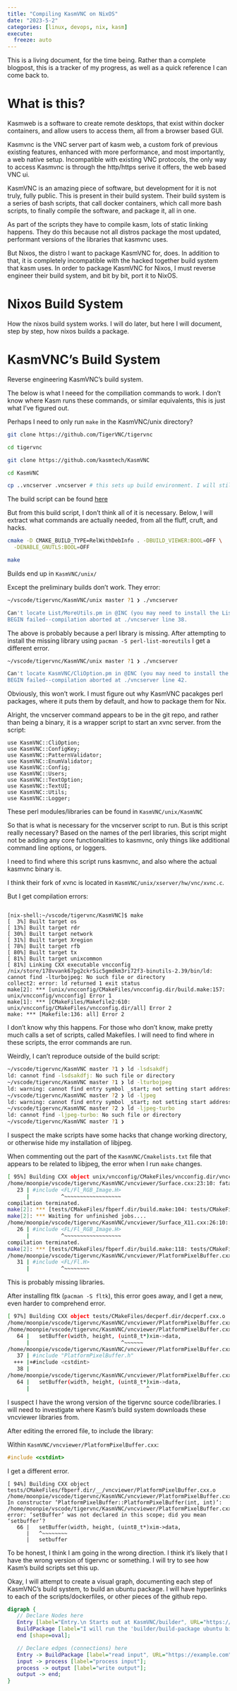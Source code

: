 ```yaml
---
title: "Compiling KasmVNC on NixOS"
date: "2023-5-2"
categories: [linux, devops, nix, kasm]
execute:
  freeze: auto
---
```


This is a living document, for the time being. Rather than a complete blogpost, this is a tracker of my progress, as well as a quick reference I can come back to.

# What is this?

Kasmweb is a software to create remote desktops, that exist within docker containers, and allow users to access them, all from a browser based GUI. 

Kasmvnc is the VNC server part of kasm web, a custom fork of previous existing features, enhanced with more performance, and most importantly, a web native setup. Incompatible with existing VNC protocols, the only way to access Kasmvnc is through the http/https serive it offers, the web based VNC ui. 

KasmVNC is an amazing piece of software, but development for it is not truly, fully public. This is present in their build system. Their build system is a series of bash scripts, that call docker containers, which call more bash scripts, to finally compile the software, and package it, all in one. 

As part of the scripts they have to compile kasm, lots of static linking happens. They do this because not all distros package the most updated, performant versions of the libraries that kasmvnc uses. 

But Nixos, the distro I want to package KasmVNC for, does. In addition to that, it is completely incompatible with the hacked together build system that kasm uses. In order to package KasmVNC for Nixos, I must reverse engineer their build system, and bit by bit, port it to NixOS. 

# Nixos Build System

How the nixos build system works. I will do later, but here I will document, step by step, how nixos builds a package.

# KasmVNC's Build System

Reverse engineering KasmVNC's build system. 


The below is what I neeed for the compiliation commands to work. I don't know where Kasm runs these commands, or similar equivalents, this is just what I've figured out. 

Perhaps I need to only run `make` in the KasmVNC/unix directory?

```bash

git clone https://github.com/TigerVNC/tigervnc

cd tigervnc

git clone https://github.com/kasmtech/KasmVNC

cd KasmVNC

cp ..vncserver .vncserver # this sets up build environment. I will still need to check if every single one of these things are necessary, but this works for now
```

The build script can be found [here](https://github.com/kasmtech/KasmVNC/blob/4d3a9b749adfcf89bde0b970c1c37481c92d585b/builder/build.sh#L63)

But from this build script, I don't think all of it is necessary. Below, I will extract what commands are actually needed, from all the fluff, cruft, and hacks. 

```bash

cmake -D CMAKE_BUILD_TYPE=RelWithDebInfo . -DBUILD_VIEWER:BOOL=OFF \
  -DENABLE_GNUTLS:BOOL=OFF

make
```

Builds end up in `KasmVNC/unix/`

Except the preliminary builds don't work. They error:

```bash

~/vscode/tigervnc/KasmVNC/unix master ?1 ❯ ./vncserver 

Can't locate List/MoreUtils.pm in @INC (you may need to install the List::MoreUtils module) (@INC contains: /usr/lib/perl5/5.36/site_perl /usr/share/perl5/site_perl /usr/lib/perl5/5.36/vendor_perl /usr/share/perl5/vendor_perl /usr/lib/perl5/5.36/core_perl /usr/share/perl5/core_perl) at ./vncserver line 38.
BEGIN failed--compilation aborted at ./vncserver line 38.

```

The above is probably because a perl library is missing. After attempting to install the missing library using `pacman -S perl-list-moreutils` I get a different error.

```bash

~/vscode/tigervnc/KasmVNC/unix master ?1 ❯ ./vncserver 

Can't locate KasmVNC/CliOption.pm in @INC (you may need to install the KasmVNC::CliOption module) (@INC contains: /usr/lib/perl5/5.36/site_perl /usr/share/perl5/site_perl /usr/lib/perl5/5.36/vendor_perl /usr/share/perl5/vendor_perl /usr/lib/perl5/5.36/core_perl /usr/share/perl5/core_perl) at ./vncserver line 42.
BEGIN failed--compilation aborted at ./vncserver line 42.

```

Obviously, this won't work. I must figure out why KasmVNC pacakges perl packages, where it puts them by default, and how to package them for Nix. 

Alright, the vncserver command appears to be in the git repo, and rather than being a binary, it is a wrapper script to start an xvnc server. from the script:

```
use KasmVNC::CliOption;
use KasmVNC::ConfigKey;
use KasmVNC::PatternValidator;
use KasmVNC::EnumValidator;
use KasmVNC::Config;
use KasmVNC::Users;
use KasmVNC::TextOption;
use KasmVNC::TextUI;
use KasmVNC::Utils;
use KasmVNC::Logger;

```

These perl modules/libraries can be found in `KasmVNC/unix/KasmVNC`

So that is what is necessary for the vncserver script to run. But is this script really necessary? Based on the names of the perl libraries, this script might not be adding any core functionalities to kasmvnc, only things like additional command line options, or loggers. 

I need to find where this script runs kasmvnc, and also where the actual kasmvnc binary is. 

I think their fork of xvnc is located in `KasmVNC/unix/xserver/hw/vnc/xvnc.c`.  

But I get compilation errors:

```

[nix-shell:~/vscode/tigervnc/KasmVNC]$ make 
[  3%] Built target os
[ 13%] Built target rdr
[ 30%] Built target network
[ 31%] Built target Xregion
[ 78%] Built target rfb
[ 80%] Built target tx
[ 81%] Built target unixcommon
[ 81%] Linking CXX executable vncconfig
/nix/store/178vvank67pg2ckr5ic5gmdkm3ri72f3-binutils-2.39/bin/ld: cannot find -lturbojpeg: No such file or directory
collect2: error: ld returned 1 exit status
make[2]: *** [unix/vncconfig/CMakeFiles/vncconfig.dir/build.make:157: unix/vncconfig/vncconfig] Error 1
make[1]: *** [CMakeFiles/Makefile2:610: unix/vncconfig/CMakeFiles/vncconfig.dir/all] Error 2
make: *** [Makefile:136: all] Error 2

```

I don't know why this happens. For those who don't know, make pretty much calls a set of scripts, called Makefiles. I will need to find where in these scripts, the error commands are run. 

Weirdly, I can't reproduce outside of the build script:

```bash

~/vscode/tigervnc/KasmVNC master ?1 ❯ ld -lsdsakdfj
ld: cannot find -lsdsakdfj: No such file or directory
~/vscode/tigervnc/KasmVNC master ?1 ❯ ld -lturbojpeg
ld: warning: cannot find entry symbol _start; not setting start address
~/vscode/tigervnc/KasmVNC master ?2 ❯ ld -ljpeg     
ld: warning: cannot find entry symbol _start; not setting start address
~/vscode/tigervnc/KasmVNC master ?2 ❯ ld -ljpeg-turbo
ld: cannot find -ljpeg-turbo: No such file or directory
~/vscode/tigervnc/KasmVNC master ?1 ❯ 

```

I suspect the make scripts have some hacks that change working directory, or otherwise hide my installation of libjpeg. 

When commenting out the part of the `KasmVNC/Cmakelists.txt` file that appears to be related to libjpeg, the error when I run `make` changes.

```bash
[ 95%] Building CXX object unix/vncconfig/CMakeFiles/vncconfig.dir/vncconfig.cxx.o
/home/moonpie/vscode/tigervnc/KasmVNC/vncviewer/Surface.cxx:23:10: fatal error: FL/Fl_RGB_Image.H: No such file or directory
   23 | #include <FL/Fl_RGB_Image.H>
      |          ^~~~~~~~~~~~~~~~~~~
compilation terminated.
make[2]: *** [tests/CMakeFiles/fbperf.dir/build.make:104: tests/CMakeFiles/fbperf.dir/__/vncviewer/Surface.cxx.o] Error 1
make[2]: *** Waiting for unfinished jobs....
/home/moonpie/vscode/tigervnc/KasmVNC/vncviewer/Surface_X11.cxx:26:10: fatal error: FL/Fl_RGB_Image.H: No such file or directory
   26 | #include <FL/Fl_RGB_Image.H>
      |          ^~~~~~~~~~~~~~~~~~~
compilation terminated.
make[2]: *** [tests/CMakeFiles/fbperf.dir/build.make:118: tests/CMakeFiles/fbperf.dir/__/vncviewer/Surface_X11.cxx.o] Error 1
/home/moonpie/vscode/tigervnc/KasmVNC/vncviewer/PlatformPixelBuffer.cxx:31:10: fatal error: FL/Fl.H: No such file or directory
   31 | #include <FL/Fl.H>
      |          ^~~~~~~~~
```

This is probably missing libraries. 

After installing fltk (`pacman -S fltk`), this error goes away, and I get a new, even harder to comprehend error. 

```bash

[ 97%] Building CXX object tests/CMakeFiles/decperf.dir/decperf.cxx.o
/home/moonpie/vscode/tigervnc/KasmVNC/vncviewer/PlatformPixelBuffer.cxx: In constructor ‘PlatformPixelBuffer::PlatformPixelBuffer(int, int)’:
/home/moonpie/vscode/tigervnc/KasmVNC/vncviewer/PlatformPixelBuffer.cxx:64:29: error: ‘uint8_t’ was not declared in this scope
   64 |   setBuffer(width, height, (uint8_t*)xim->data,
      |                             ^~~~~~~
/home/moonpie/vscode/tigervnc/KasmVNC/vncviewer/PlatformPixelBuffer.cxx:38:1: note: ‘uint8_t’ is defined in header ‘<cstdint>’; did you forget to ‘#include <cstdint>’?
   37 | #include "PlatformPixelBuffer.h"
  +++ |+#include <cstdint>
   38 | 
/home/moonpie/vscode/tigervnc/KasmVNC/vncviewer/PlatformPixelBuffer.cxx:64:37: error: expected primary-expression before ‘)’ token
   64 |   setBuffer(width, height, (uint8_t*)xim->data,
      |                                     ^

```

I suspect I have the wrong version of the tigervnc source code/libraries. I will need to investigate where Kasm's build system downloads these vncviewer libraries from.  


After editing the errored file, to include the library:

Within `KasmVNC/vncviewer/PlatformPixelBuffer.cxx`:

```C++

#include <cstdint>

```

I get a different error. 


```shell

[ 94%] Building CXX object tests/CMakeFiles/fbperf.dir/__/vncviewer/PlatformPixelBuffer.cxx.o
/home/moonpie/vscode/tigervnc/KasmVNC/vncviewer/PlatformPixelBuffer.cxx: In constructor ‘PlatformPixelBuffer::PlatformPixelBuffer(int, int)’:
/home/moonpie/vscode/tigervnc/KasmVNC/vncviewer/PlatformPixelBuffer.cxx:66:3: error: ‘setBuffer’ was not declared in this scope; did you mean ‘setbuffer’?
   66 |   setBuffer(width, height, (uint8_t*)xim->data,
      |   ^~~~~~~~~
      |   setbuffer
```

To be honest, I think I am going in the wrong direction. I think it's likely that I have the wrong version of tigervnc or something. I will try to see how Kasm's build scripts set this up.


Okay, I will attempt to create a visual graph, documenting each step of KasmVNC's build system, to build an ubuntu package. I will have hyperlinks to each of the scripts/dockerfiles, or other pieces of the github repo. 

```dot
digraph {
   // Declare Nodes here
   Entry [label="Entry.\n Starts out at KasmVNC/builder", URL="https://github.com/kasmtech/KasmVNC/tree/master/builder"];
   BuildPackage [label="I will run the 'builder/build-package ubuntu bionic' command. \n This isn't the only command available, but for an example.", URL="https://github.com/kasmtech/KasmVNC/blob/master/builder/build-package"]
   end [shape=oval];

   // Declare edges (connections) here
   Entry -> BuildPackage [label="read input", URL="https://example.com"];
   input -> process [label="process input"];
   process -> output [label="write output"];
   output -> end;
}
```
